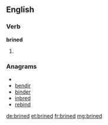 ==English==

===Verb===
'''brined'''

# {{past of|[[brine]]}}

===Anagrams===
* {{alphagram|bdeinr}}
* [[bendir#English|bendir]]
* [[binder#English|binder]]
* [[inbred#English|inbred]]
* [[rebind#English|rebind]]

[[de:brined]]
[[et:brined]]
[[fr:brined]]
[[mg:brined]]